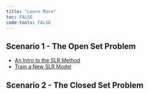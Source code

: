 ```yaml
---
title: "Learn More"
toc: FALSE
code-tools: FALSE
---
```


## Scenario 1 - The Open Set Problem

-   [An Intro to the SLR Method](learn-more/introduction-to-slr-model.qmd)
-   [Train a New SLR Model](learn-more/training-slr-model.qmd)

## Scenario 2 - The Closed Set Problem
